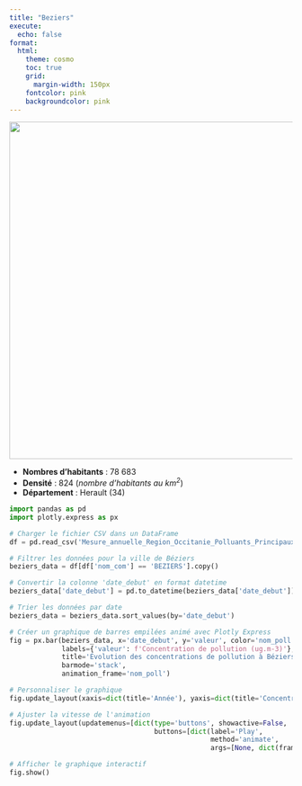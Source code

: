 ```yaml
---
title: "Beziers"
execute:
  echo: false
format:
  html:
    theme: cosmo
    toc: true
    grid:
      margin-width: 150px
    fontcolor: pink
    backgroundcolor: pink
---
```


![](beziers.svg){width=600px}


* **Nombres d'habitants** : 78 683
* **Densité** : 824 (*nombre d'habitants au $km^2$*)
* **Département** : Herault (34) 


```python

import pandas as pd
import plotly.express as px

# Charger le fichier CSV dans un DataFrame
df = pd.read_csv('Mesure_annuelle_Region_Occitanie_Polluants_Principaux.csv')

# Filtrer les données pour la ville de Béziers
beziers_data = df[df['nom_com'] == 'BEZIERS'].copy()

# Convertir la colonne 'date_debut' en format datetime
beziers_data['date_debut'] = pd.to_datetime(beziers_data['date_debut'])

# Trier les données par date
beziers_data = beziers_data.sort_values(by='date_debut')

# Créer un graphique de barres empilées animé avec Plotly Express
fig = px.bar(beziers_data, x='date_debut', y='valeur', color='nom_poll',
             labels={'valeur': f'Concentration de pollution (ug.m-3)'},
             title='Évolution des concentrations de pollution à Béziers par année',
             barmode='stack',
             animation_frame='nom_poll')

# Personnaliser le graphique
fig.update_layout(xaxis=dict(title='Année'), yaxis=dict(title='Concentration de pollution (ug.m-3)', range=[0, 30], dtick=10))

# Ajuster la vitesse de l'animation
fig.update_layout(updatemenus=[dict(type='buttons', showactive=False,
                                    buttons=[dict(label='Play',
                                                  method='animate',
                                                  args=[None, dict(frame=dict(duration=1000, redraw=True), fromcurrent=True)])])])

# Afficher le graphique interactif
fig.show()

```

